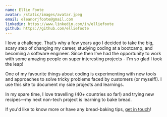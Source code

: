 ```yaml
---
name: Ellie Foote
avatar: /static/images/avatar.jpeg
email: eleanorjfoote@gmail.com
linkedin: https://www.linkedin.com/in/elliefoote
github: https://github.com/elliefoote
---
```


I love a challenge. That’s why a few years ago I decided to take the big, scary step of changing my career, studying coding at a bootcamp, and becoming a software engineer. Since then I've had the opportunity to work with some amazing people on super interesting projects - I'm so glad I took the leap!

One of my favourite things about coding is experimenting with new tools and approaches to solve tricky problems faced by customers (or myself!). I use this site to document my side projects and learnings.

In my spare time, I love travelling (40+ countries so far!) and trying new recipes—my next non-tech project is learning to bake bread.

If you'd like to know more or have any bread-baking tips, [get in touch](mailto:eleanorjfoote@gmail.com)!
